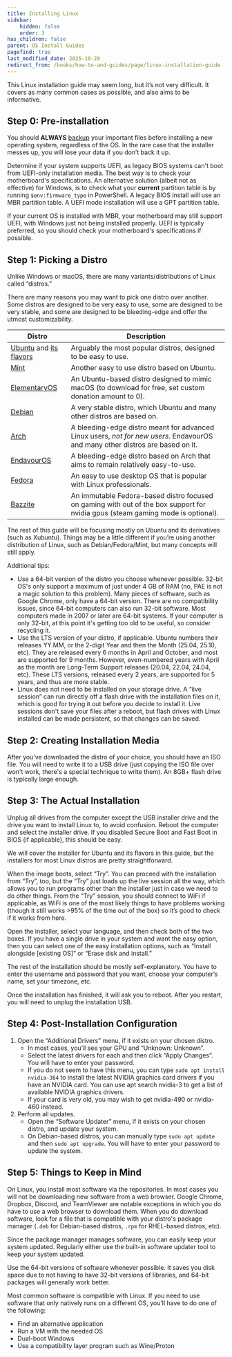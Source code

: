 ```yaml
---
title: Installing Linux
sidebar:
    hidden: false
    order: 3
has_children: false
parent: OS Install Guides
pagefind: true
last_modified_date: 2025-10-29
redirect_from: /books/how-to-and-guides/page/linux-installation-guide
---
```


This Linux installation guide may seem long, but it’s not very difficult. It covers as many common cases as possible, and also aims to be informative.

## Step 0: Pre-installation

You should **ALWAYS** [backup](/backups) your important files before installing a new operating system, regardless of the OS. In the rare case that the installer messes up, you will lose your data if you don’t back it up.

Determine if your system supports UEFI, as legacy BIOS systems can't boot from UEFI-only installation media. The best way is to check your motherboard's specifications. An alternative solution (albeit not as effective) for Windows, is to check what your **current** partition table is by running `$env:firmware_type` in PowerShell. A legacy BIOS install will use an MBR partition table. A UEFI mode installation will use a GPT partition table.

If your current OS is installed with MBR, your motherboard may still support UEFI, with Windows just not being installed properly. UEFI is typically preferred, so you should check your motherboard's specifications if possible.

## Step 1: Picking a Distro

Unlike Windows or macOS, there are many variants/distributions of Linux called “distros.”

There are many reasons you may want to pick one distro over another. Some distros are designed to be very easy to use, some are designed to be very stable, and some are designed to be bleeding-edge and offer the utmost customizability.

| Distro | Description |
| ------ | ----------- |
| [Ubuntu](https://ubuntu.com/download/desktop) and [its flavors](https://ubuntu.com/desktop/flavours) | Arguably the most popular distros, designed to be easy to use. |
| [Mint](https://linuxmint.com/download.php) | Another easy to use distro based on Ubuntu. |
| [ElementaryOS](https://elementary.io/) | An Ubuntu-based distro designed to mimic macOS (to download for free, set custom donation amount to 0). |
| [Debian](https://www.debian.org/download) | A very stable distro, which Ubuntu and many other distros are based on. |
| [Arch](https://archlinux.org/download) | A bleeding-edge distro meant for advanced Linux users, *not for new users*. EndavourOS and many other distros are based on it. |
| [EndavourOS](https://endeavouros.com/latest-release/) | A bleeding-edge distro  based on Arch that aims to remain relatively easy-to-use. |
| [Fedora](https://getfedora.org/) | An easy to use desktop OS that is popular with Linux professionals. |
| [Bazzite](https://bazzite.gg//) | An immutable Fedora-based distro focused on gaming with out of the box support for nvidia gpus (steam gaming mode is optional). |

The rest of this guide will be focusing mostly on Ubuntu and its derivatives (such as Xubuntu). Things may be a little different if you’re using another distribution of Linux, such as Debian/Fedora/Mint, but many concepts will still apply.

Additional tips:
* Use a 64-bit version of the distro you choose whenever possible. 32-bit OS's only support a maximum of just under 4 GB of RAM (no, PAE is not a magic solution to this problem). Many pieces of software, such as Google Chrome, only have a 64-bit version. There are no compatibility issues, since 64-bit computers can also run 32-bit software. Most computers made in 2007 or later are 64-bit systems. If your computer is only 32-bit, at this point it's getting too old to be useful, so consider recycling it.
* Use the LTS version of your distro, if applicable. Ubuntu numbers their releases YY.MM, or the 2-digit Year and then the Month (25.04, 25.10, etc). They are released every 6 months in April and October, and most are supported for 9 months. However, even-numbered years with April as the month are Long-Term Support releases (20.04, 22.04, 24.04, etc). These LTS versions, released every 2 years, are supported for 5 years, and thus are more stable.
* Linux does not need to be installed on your storage drive. A “live session” can run directly off a flash drive with the installation files on it, which is good for trying it out before you decide to install it. Live sessions don't save your files after a reboot, but flash drives with Linux installed can be made persistent, so that changes can be saved.

## Step 2: Creating Installation Media

After you’ve downloaded the distro of your choice, you should have an ISO file. You will need to write it to a USB drive (just copying the ISO file over won't work, there's a special technique to write them). An 8GB+ flash drive is typically large enough.


<LinuxInstallMedia />

## Step 3: The Actual Installation

Unplug all drives from the computer except the USB installer drive and the drive you want to install Linux to, to avoid confusion. Reboot the computer and select the installer drive. If you disabled Secure Boot and Fast Boot in BIOS (if applicable), this should be easy.

We will cover the installer for Ubuntu and its flavors in this guide, but the installers for most Linux distros are pretty straightforward.

When the image boots, select “Try”. You can proceed with the installation from “Try”, too, but the “Try” just loads up the live session all the way, which allows you to run programs other than the installer just in case we need to do other things. From the “Try” session, you should connect to WiFi if applicable, as WiFi is one of the most likely things to have problems working (though it still works >95% of the time out of the box) so it’s good to check if it works from here.

Open the installer, select your language, and then check both of the two boxes. If you have a single drive in your system and want the easy option, then you can select one of the easy installation options, such as “Install alongside [existing OS]” or “Erase disk and install.”

The rest of the installation should be mostly self-explanatory. You have to enter the username and password that you want, choose your computer’s name, set your timezone, etc.

Once the installation has finished, it will ask you to reboot. After you restart, you will need to unplug the installation USB.

## Step 4: Post-Installation Configuration

1. Open the “Additional Drivers” menu, if it exists on your chosen distro.
    * In most cases, you’ll see your GPU and “Unknown: Unknown”.
    * Select the latest drivers for each and then click “Apply Changes”. You will have to enter your password.
    * If you do not seem to have this menu, you can type `sudo apt install nvidia-384` to install the latest NVIDIA graphics card drivers if you have an NVIDIA card. You can use apt search nvidia-3 to get a list of available NVIDIA graphics drivers.
    * If your card is very old, you may wish to get nvidia-490 or nvidia-460 instead.
2. Perform all updates.
    * Open the “Software Updater” menu, if it exists on your chosen distro, and update your system.
    * On Debian-based distros, you can manually type `sudo apt update` and then `sudo apt upgrade`. You will have to enter your password to update the system.

## Step 5: Things to Keep in Mind

On Linux, you install most software via the repositories. In most cases you will not be downloading new software from a web browser. Google Chrome, Dropbox, Discord, and TeamViewer are notable exceptions in which you do have to use a web browser to download them. When you do download software, look for a file that is compatible with your distro's package manager (`.deb` for Debian-based distros, `.rpm` for RHEL-based distros, etc).

Since the package manager manages software, you can easily keep your system updated. Regularly either use the built-in software updater tool to keep your system updated.

Use the 64-bit versions of software whenever possible. It saves you disk space due to not having to have 32-bit versions of libraries, and 64-bit packages will generally work better.

Most common software is compatible with Linux. If you need to use software that only natively runs on a different OS, you’ll have to do one of the following:
* Find an alternative application
* Run a VM with the needed OS
* Dual-boot Windows
* Use a compatibility layer program such as Wine/Proton
